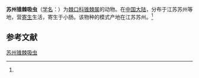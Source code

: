 {{Speciesbox
| name = 苏州锥棘吸虫
| status = 
| status_system = 
| image = 
| genus = Petasiger
| species = soochowensis
| authority = (Ku, Chiu, Li et Zhu, 1977)<ref name='id10091'>{{cite web| url =http://www.bioinfo.cn/db05/BjdwSpecies.php?action=view&id=10091| title =苏州锥棘吸虫| work =《中国动物物种编目数据库》| publisher =中国科学院微生物研究所| author =中国科学院动物研究所| accessdate =2009-04-16| deadurl =yes| archiveurl =https://web.archive.org/web/20160305044904/http://www.bioinfo.cn/db05/BjdwSpecies.php?action=view&id=10091| archivedate =2016-03-05}}</ref>
}}

'''苏州锥棘吸虫'''（[[学名|学名]]：{{lang|la|''Petasiger soochowensis''}}）为[[棘口科|棘口科]][[锥棘属|锥棘属]]的动物。在[[中国大陆|中国大陆]]，分布于江苏苏州等地，营[[寄生|寄生]]生活，寄生于小肠。该物种的模式产地在江苏苏州。<ref name='id10091'/>

== 参考文献 ==
{{reflist}}

{{Wikispecies|Petasiger soochowensis}}

[[Category:锥棘属|苏州锥棘吸虫]]


{{吸虫小作品}}